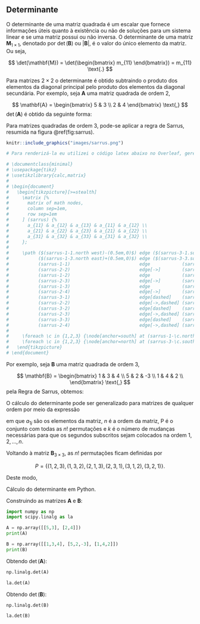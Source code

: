 ## Determinante {#matrices-det}

O determinante de uma matriz quadrada é um escalar que fornece informações úteis quanto à existência ou não de soluções para um sistema linear e se uma matriz possui ou não inversa. O determinante de uma matriz $\mathbf{M}_{1\times1}$, denotado por $\det(\mathbf{B})$ ou $|\mathbf{B}|$, é o valor do único elemento da matriz. Ou seja,

$$
\det(\mathbf{M}) = \det(\begin{bmatrix}
m_{11}
\end{bmatrix}) = m_{11} \text{.}
$$

Para matrizes $2 \times 2$ o determinante é obtido subtraindo o produto dos elementos da diagonal principal pelo produto dos elementos da diagonal secundária. Por exemplo, seja $\mathbf{A}$ uma matriz quadrada de ordem $2$,

$$
\mathbf{A} = \begin{bmatrix}
5 & 3 \\ 
2 & 4
\end{bmatrix} \text{,}
$$
$\det(\mathbf{A})$ é obtido da seguinte forma:

\begin{equation} 
\begin{split}
\det(\mathbf{A}) & = a_{11}a_{12} - a_{12}a_{21}\\
 & = 5 \cdot 4 - 3 \cdot 2 \\
 & = 14 \text{.}
\end{split}
\end{equation}

Para matrizes quadradas de ordem $3$, pode-se aplicar a regra de Sarrus, resumida na figura \@ref(fig:sarrus).

```r

knitr::include_graphics("images/sarrus.png")

# Para renderizá-la eu utilizei o código latex abaixo no Overleaf, gerei o pdf, printei a matriz e savei a imagem no diretório images.

# \documentclass{minimal}
# \usepackage{tikz}
# \usetikzlibrary{calc,matrix}
# 
# \begin{document}
#   \begin{tikzpicture}[>=stealth]
#     \matrix [%
#       matrix of math nodes,
#       column sep=1em,
#       row sep=1em
#     ] (sarrus) {%
#       a_{11} & a_{12} & a_{13} & a_{11} & a_{12} \\
#       a_{21} & a_{22} & a_{23} & a_{21} & a_{22} \\
#       a_{31} & a_{32} & a_{33} & a_{31} & a_{32} \\
#     };
# 
#     \path ($(sarrus-1-1.north west)-(0.5em,0)$) edge ($(sarrus-3-1.south west)-(0.5em,0)$)
#           ($(sarrus-1-3.north east)+(0.5em,0)$) edge ($(sarrus-3-3.south east)+(0.5em,0)$)
#           (sarrus-1-1)                          edge            (sarrus-2-2)
#           (sarrus-2-2)                          edge[->]        (sarrus-3-3)
#           (sarrus-1-2)                          edge            (sarrus-2-3)
#           (sarrus-2-3)                          edge[->]        (sarrus-3-4)
#           (sarrus-1-3)                          edge            (sarrus-2-4)
#           (sarrus-2-4)                          edge[->]        (sarrus-3-5)
#           (sarrus-3-1)                          edge[dashed]    (sarrus-2-2)
#           (sarrus-2-2)                          edge[->,dashed] (sarrus-1-3)
#           (sarrus-3-2)                          edge[dashed]    (sarrus-2-3)
#           (sarrus-2-3)                          edge[->,dashed] (sarrus-1-4)
#           (sarrus-3-3)                          edge[dashed]    (sarrus-2-4)
#           (sarrus-2-4)                          edge[->,dashed] (sarrus-1-5);
# 
#     \foreach \c in {1,2,3} {\node[anchor=south] at (sarrus-1-\c.north) {$+$};};
#     \foreach \c in {1,2,3} {\node[anchor=north] at (sarrus-3-\c.south) {$-$};};
#   \end{tikzpicture}
# \end{document}
```

Por exemplo, seja $\mathbf{B}$ uma matriz quadrada de ordem $3$,

$$
\mathbf{B} = \begin{bmatrix}
1 & 3 & 4 \\ 
5 & 2 & -3 \\
1 & 4 & 2 \\
\end{bmatrix} \text{,}
$$
pela Regra de Sarrus, obtemos:

\begin{equation} 
\begin{split}
\det(\mathbf{B}) & =a_{11}a_{22}a_{33} + a_{12}a_{23}a_{31} + a_{13}a_{21}a_{32} - a_{31}a_{22}a_{13} - a_{32}a_{23}a_{11} - a_{33}a_{21}a_{12} \\
 & =(1)(2)(2)+(3)(-3)(1)+(4)(5)(4) - (1)(2)(4)-(4)(-3)(1)-(2)(5)(3) \\
 & =4-9+80-8+12-30 \\ 
 & = 49 \text{.}
\end{split}
\end{equation}

O cálculo do determinante pode ser generalizado para matrizes de qualquer ordem por meio da expressão

\begin{equation} 
  \sum\limits_{j \in P} (-1)^k a_{1j_1}a_{2,j_2} \ldots a_{n,j_n} \text{,}
  (\#eq:determinant)
\end{equation} 

em que $a_{1j}$ são os elementos da matriz, $n$ é a ordem da matriz, P é o conjunto com todas as $n!$ permutações e $k$ é o número de mudanças necessárias para que os segundos subscritos sejam colocados na ordem $1,2, \ldots, n$.

Voltando à matriz $\mathbf{B}_{3 \times 3}$, as $n!$ permutações ficam definidas por

$$
P = \{ (1,2,3), (1,3,2), (2,1,3), (2,3,1), (3,1,2), (3,2,1) \} \text{.}
$$

Deste modo,

\begin{equation} 
\begin{split}
\det(\mathbf{B}) & =\sum\limits_{j \in P} (-1)^k b_{1j_1}b_{2,j_2}b_{3,j_3} \\
 & =(-1)^0 4 + (-1)^1 (-12) + (-1)^1 30 + (-1)^2 (-9) + (-1)^2 80 + (-1)^3 8 \\
 & =4+12-30-9+80-8\\ 
 & = 49 \text{.}
\end{split}
\end{equation}

::: {.example}
Cálculo do determinante em Python.

Construindo as matrizes $\mathbf{A}$ e $\mathbf{B}$:
```python
import numpy as np
import scipy.linalg as la

A = np.array([[5,3], [2,4]])
print(A)

B = np.array([[1,3,4], [5,2,-3], [1,4,2]])
print(B)
```

Obtendo $\det(\mathbf{A})$:
```python
np.linalg.det(A)

la.det(A)
```

Obtendo $\det(\mathbf{B})$:
```python
np.linalg.det(B)

la.det(B)
```
:::
